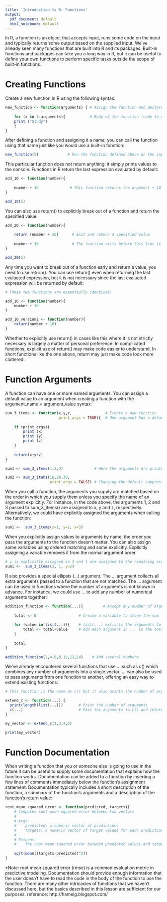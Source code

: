 ---
title: 'Introduction to R: Functions'
output:
  pdf_document: default
  html_notebook: default
---

In R, a function is an object that accepts input, runs some code on the input and typically returns some output based on the supplied input. We've already seen many functions that are built into R and its packages. Built-in functions and packages can take you a long way in R, but it can be useful to define your own functions to perform specific tasks outside the scope of built-in functions.

# Creating Functions

Create a new function in R using the following syntax:
```{r}
new_function <- function(arguments) { # Assign the function and declare arguments
    
    for (x in 1:arguments){           # Body of the function (code to execute)
    print ("Study")                      
    }  
}
```
After defining a function and assigning it a name, you can call the function using that name just like you would use a built-in function:
```{r}
new_function(5)             # Run the function defined above on the input 5
```



This particular function does not return anything: it simply prints values to the console.
Functions in R return the last expression evaluated by default:
```{r}
add_10 <- function(number){  
    
    number + 10              # This function returns the argument + 10
}

add_10(5)
```


You can also use return() to explicitly break out of a function and return the specified value:
```{r}
add_20 <- function(number){           
    
    return (number + 20)      # Exit and return a specified value
    
    number + 10               # The function exits before this line is executed
}

add_20(5)
```


Any time you want to break out of a function early and return a value, you need to use return(). You can use return() even when returning the last evaluated expression, but it is not necessary since the last evaluated expression will be returned by default:
```{r}
# These two functions are essentially identical:

add_10 <- function(number){  
    number + 10                     
}

add_10_version2 <- function(number){  
    return(number + 10)                         
}
```
Whether to explicitly use return() in cases like this where it is not strictly necessary is largely a matter of personal preference. In complicated functions, explicit use of return() may make code easier to understand. In short functions like the one above, return may just make code look more cluttered.

# Function Arguments

A function can have one or more named arguments. You can assign a default value to an argument when creating a function with the argument_name = argument_value syntax:
```{r}
sum_3_items <- function(x,y,z,               # Create a new function
                        print_args = TRUE){  # One argument has a default
    
    if (print_args){                     
        print (x)
        print (y)
        print (z)
    }
    
    return(x+y+z)
}

sum1 <- sum_3_items(1,2,3)              # Here the arguments are printed

sum2 <- sum_3_items(10,20,30, 
                    print_args = FALSE) # Changing the default suppresses printing
```



When you call a function, the arguments you supply are matched based on the order in which you supply them unless you specify the name of an argument explicitly. For instance, in the code above, the arguments 1, 2 and 3 passed to sum_3_items() are assigned to x, y and z, respectively. Alternatively, we could have explicitly assigned the arguments when calling the function:
```{r}
sum1 <-  sum_3_items(z=1, y=2, x=3)
```



When you explicitly assign values to arguments by name, the order you pass the arguments to the function doesn't matter. You can also assign some variables using ordered matching and some explicitly. Explicitly assigning a variable removes it from the normal argument order.
```{r}
# y is explicitly assigned so 3 and 1 are assigned to the remaining args x and z
sum1 <-  sum_3_items(3, 1, y=2)
```



R also provides a special ellipsis (...) argument. The ... argument collects all extra arguments passed to a function that are not matched. The ... argument can be used in functions where the number of arguments is not known in advance. For instance, we could use ... to add any number of numerical arguments together:
```{r}
addition_function <- function(...){         # Accept any number of arguments
    
    total <- 0                   # Create a variable to store the sum
    
    for (value in list(...)){    # list(...) extracts the arguments to a list
        total <- total+value     # Add each argument in ... to the total
    }
    
    total
}

addition_function(2,4,6,8,10,12,14)    # Add several numbers
```


We've already encountered several functions that use ... such as c() which combines any number of arguments into a single vector. ... can also be used to pass arguments from one function to another, offering an easy way to extend existing functions:
```{r}
# This function is the same as c() but it also prints the number of arguments you supply

extend_c <- function(...) {      
  print(length(list(...)))       # Print the number of arguments
  c(...)                         # Pass the arguments to c() and return the result
}

my_vector <- extend_c(1,3,4,5)

print(my_vector)
```



# Function Documentation

When writing a function that you or someone else is going to use in the future it can be useful to supply some documentation that explains how the function works. Documentation can be added to a function by inserting a few lines of comments immediately below the function's assignment statement. Documentation typically includes a short description of the function, a summary of the function's arguments and a description of the function's return value:
```{r}
root_mean_squared_error <- function(predicted, targets){  
    # Computes root mean squared error between two vectors
    #
    # Args:
    #    predicted: a numeric vector of predictions
    #    targets: a numeric vector of target values for each prediction
    #
    # Returns:
    #    The root mean squared error between predicted values and targets
    
    sqrt(mean((targets-predicted)^2))               
}
```
*Note: root mean squared error (rmse) is a common evaluation metric in predictive modeling.
Documentation should provide enough information that the user doesn't have to read the code in the body of the function to use the function.
There are many other intricacies of functions that we haven't discussed here, but the basics described in this lesson are sufficient for our purposes.
reference: http://hamelg.blogspot.com/


